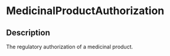 # MedicinalProductAuthorization
 ## Description 
 The regulatory authorization of a medicinal product.
